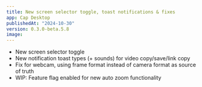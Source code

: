 ```yaml
---
title: New screen selector toggle, toast notifications & fixes
app: Cap Desktop
publishedAt: "2024-10-30"
version: 0.3.0-beta.5.8
image:
---
```


- New screen selector toggle
- New notification toast types (+ sounds) for video copy/save/link copy
- Fix for webcam, using frame format instead of camera format as source of truth
- WIP: Feature flag enabled for new auto zoom functionality